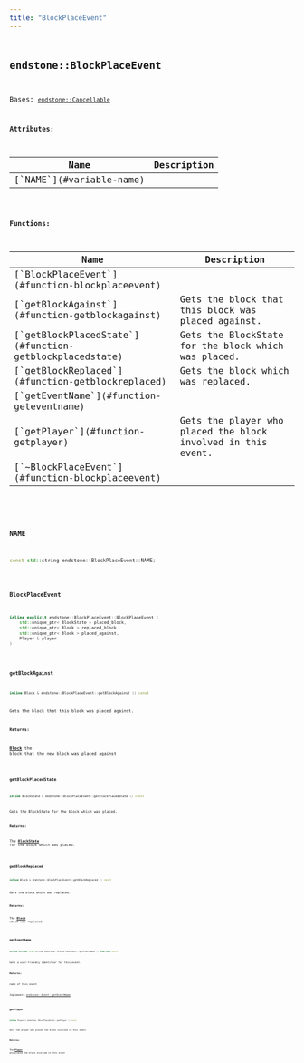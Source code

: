 ```yaml
---
title: "BlockPlaceEvent"
---
```


## <code className="doc-symbol doc-symbol-class"/> endstone::BlockPlaceEvent

Bases: [`endstone::Cancellable`](classendstone_1_1_cancellable.md)









**Attributes:**

<table>
<thead>
   <tr>
      <th>Name</th>
      <th>Description</th>
   </tr>
</thead>
<tbody>
<tr key="classendstone_1_1_block_place_event_1ac4e2bdd1835d163b9eb5accdfbbd63c1">
    <td>[`NAME`](#variable-name)</td>
    <td></td>
</tr>
</tbody>
</table>






**Functions:**

<table>
<thead>
   <tr>
      <th>Name</th>
      <th>Description</th>
   </tr>
</thead>
<tbody>
<tr key="classendstone_1_1_block_place_event_1a73ef62fcb9caa9f9f873d9ddc6c46e9c">
    <td>[`BlockPlaceEvent`](#function-blockplaceevent)</td>
    <td></td>
</tr>
<tr key="classendstone_1_1_block_place_event_1a822e71386ca87244c89763e333cfe7b2">
    <td>[`getBlockAgainst`](#function-getblockagainst)</td>
    <td>Gets the block that this block was placed against.</td>
</tr>
<tr key="classendstone_1_1_block_place_event_1aaa914dd3891c83edd97b8e3cdaf3b3c5">
    <td>[`getBlockPlacedState`](#function-getblockplacedstate)</td>
    <td>Gets the BlockState for the block which was placed.</td>
</tr>
<tr key="classendstone_1_1_block_place_event_1a5f25a2818f05265737b236b4568e2225">
    <td>[`getBlockReplaced`](#function-getblockreplaced)</td>
    <td>Gets the block which was replaced.</td>
</tr>
<tr key="classendstone_1_1_block_place_event_1ae9d0d87fc6e9e576202f755046851da5">
    <td>[`getEventName`](#function-geteventname)</td>
    <td></td>
</tr>
<tr key="classendstone_1_1_block_place_event_1aaa28353cb0631c1c63a84504abf7067e">
    <td>[`getPlayer`](#function-getplayer)</td>
    <td>Gets the player who placed the block involved in this event.</td>
</tr>
<tr key="classendstone_1_1_block_place_event_1ab1bb2ece0d15adb5704b90587d971bed">
    <td>[`~BlockPlaceEvent`](#function-blockplaceevent)</td>
    <td></td>
</tr>
</tbody>
</table>

### <code className="doc-symbol doc-symbol-variable"/> NAME

```cpp
const std::string endstone::BlockPlaceEvent::NAME;
```


### <code className="doc-symbol doc-symbol-function"/> BlockPlaceEvent

```cpp
inline explicit endstone::BlockPlaceEvent::BlockPlaceEvent (
    std::unique_ptr< BlockState > placed_block,
    std::unique_ptr< Block > replaced_block,
    std::unique_ptr< Block > placed_against,
    Player & player
) 
```


### <code className="doc-symbol doc-symbol-function"/> getBlockAgainst

```cpp
inline Block & endstone::BlockPlaceEvent::getBlockAgainst () const
```

Gets the block that this block was placed against.



**Returns:**

[**Block**](classendstone_1_1_block.md) the block that the new block was placed against 





        
### <code className="doc-symbol doc-symbol-function"/> getBlockPlacedState

```cpp
inline BlockState & endstone::BlockPlaceEvent::getBlockPlacedState () const
```

Gets the BlockState for the block which was placed.



**Returns:**

The [**BlockState**](classendstone_1_1_block_state.md) for the block which was placed. 





        
### <code className="doc-symbol doc-symbol-function"/> getBlockReplaced

```cpp
inline Block & endstone::BlockPlaceEvent::getBlockReplaced () const
```

Gets the block which was replaced.



**Returns:**

The [**Block**](classendstone_1_1_block.md) which was replaced. 





        
### <code className="doc-symbol doc-symbol-function"/> getEventName

```cpp
inline virtual std::string endstone::BlockPlaceEvent::getEventName () override const
```


Gets a user-friendly identifier for this event.




**Returns:**

name of this event 





        
Implements [*endstone::Event::getEventName*](classendstone_1_1_event.md#function-geteventname)

### <code className="doc-symbol doc-symbol-function"/> getPlayer

```cpp
inline Player & endstone::BlockPlaceEvent::getPlayer () const
```

Gets the player who placed the block involved in this event.



**Returns:**

The [**Player**](classendstone_1_1_player.md) who placed the block involved in this event 





        